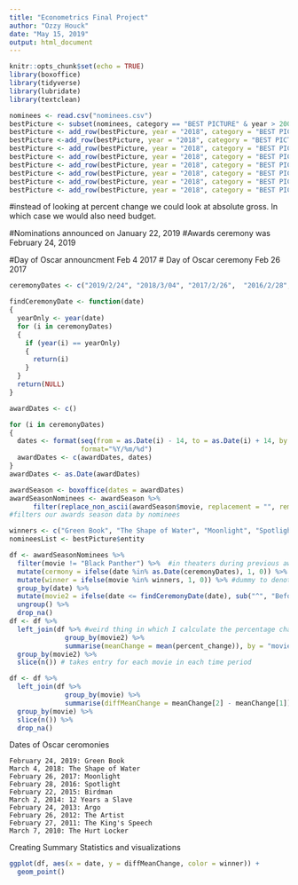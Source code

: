 ```yaml
---
title: "Econometrics Final Project"
author: "Ozzy Houck"
date: "May 15, 2019"
output: html_document
---
```


```r
knitr::opts_chunk$set(echo = TRUE)
library(boxoffice)
library(tidyverse)
library(lubridate)
library(textclean)

```

```r
nominees <- read.csv("nominees.csv")
bestPicture <- subset(nominees, category == "BEST PICTURE" & year > 2007, select = year:entity)
bestPicture <- add_row(bestPicture, year = "2018", category = "BEST PICTURE", winner = "True", entity = "Green Book")
bestPicture <-add_row(bestPicture, year = "2018", category = "BEST PICTURE", winner = "False", entity = "Bohemian Rhapsody")
bestPicture <- add_row(bestPicture, year = "2018", category = "BEST PICTURE", winner = "False", entity = "The Favourite")
bestPicture <- add_row(bestPicture, year = "2018", category = "BEST PICTURE", winner = "False", entity = "Black Panther")
bestPicture <- add_row(bestPicture, year = "2018", category = "BEST PICTURE", winner = "False", entity = "BlackKkKlansman")
bestPicture <- add_row(bestPicture, year = "2018", category = "BEST PICTURE", winner = "False", entity = "Vice")
bestPicture <- add_row(bestPicture, year = "2018", category = "BEST PICTURE", winner = "False", entity = "A Star is Born")
bestPicture <- add_row(bestPicture, year = "2018", category = "BEST PICTURE", winner = "False", entity = "Roma")
```

#instead of looking at percent change we could look at absolute gross. In which case we would also need budget. 

#Nominations announced on January 22, 2019 
#Awards ceremony was February 24, 2019

#Day of Oscar announcment Feb 4 2017
# Day of Oscar ceremony Feb 26 2017
```r
ceremonyDates <- c("2019/2/24", "2018/3/04", "2017/2/26",  "2016/2/28","2015/2/22", "2014/3/02", "2013/2/24", "2012/2/26", "2011/2/27", "2010/3/07")

findCeremonyDate <- function(date) 
{
  yearOnly <- year(date)
  for (i in ceremonyDates)
  {
    if (year(i) == yearOnly)
    {
      return(i)
    }
  }
  return(NULL)
}

awardDates <- c()

for (i in ceremonyDates)
{
  dates <- format(seq(from = as.Date(i) - 14, to = as.Date(i) + 14, by = "day"),
                  format="%Y/%m/%d")
  awardDates <- c(awardDates, dates)
}
awardDates <- as.Date(awardDates)

awardSeason <- boxoffice(dates = awardDates)
awardSeasonNominees <- awardSeason %>% 
      filter(replace_non_ascii(awardSeason$movie, replacement = "", remove.nonconverted = TRUE) %in% replace_non_ascii(bestPicture$entity, replacement = "", remove.nonconverted = TRUE)) 
#filters our awards season data by nominees 

winners <- c("Green Book", "The Shape of Water", "Moonlight", "Spotlight", "Birdman", "12 Years a Slave", "Argo", "The Artist", "The King's Speech", "The Hurt Locker")
nomineesList <- bestPicture$entity

df <- awardSeasonNominees %>% 
  filter(movie != "Black Panther") %>%  #in theaters during previous award season
  mutate(cermony = ifelse(date %in% as.Date(ceremonyDates), 1, 0)) %>% 
  mutate(winner = ifelse(movie %in% winners, 1, 0)) %>% #dummy to denote a winner
  group_by(date) %>% 
  mutate(movie2 = ifelse(date <= findCeremonyDate(date), sub("^", "Before: ", movie) , movie)) %>%  #Add new column which divides the movie names into before and after.
  ungroup() %>% 
  drop_na()
df <- df %>% 
  left_join(df %>% #weird thing in which I calculate the percentage change for each movie in each timer period and then join those values to the big table
              group_by(movie2) %>% 
              summarise(meanChange = mean(percent_change)), by = "movie2") %>% 
  group_by(movie2) %>% 
  slice(n()) # takes entry for each movie in each time period

df <- df %>% 
  left_join(df %>% 
              group_by(movie) %>%
              summarise(diffMeanChange = meanChange[2] - meanChange[1]), by = "movie") %>% 
  group_by(movie) %>% 
  slice(n()) %>% 
  drop_na()

```
Dates of Oscar ceromonies

	February 24, 2019: Green Book
	March 4, 2018: The Shape of Water
	February 26, 2017: Moonlight
	February 28, 2016: Spotlight
	February 22, 2015: Birdman
	March 2, 2014: 12 Years a Slave
	February 24, 2013: Argo
	February 26, 2012: The Artist
	February 27, 2011: The King's Speech
	March 7, 2010: The Hurt Locker
	
	
	
	
Creating Summary Statistics and visualizations

```r
ggplot(df, aes(x = date, y = diffMeanChange, color = winner)) +
  geom_point()
```

